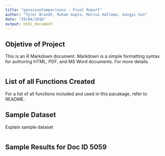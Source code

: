 ```yaml
---
title: "gaussianComparisons - Final Report"
author: "Tyler Brandt, Rohan Gupta, Marcus Hallman, Gangyi Sun"
date: "29/04/2018"
output: html_document
---
```


## Objetive of Project 

This is an R Markdown document. Markdown is a simple formatting syntax for authoring HTML, PDF, and MS Word documents. For more details 

```r



```


## List of all Functions Created 

For a list of all functions included and used in this pacakage, refer to README. 


## Sample Dataset 

Explain sample dataset 

```r



```


## Sample Results for Doc ID 5059 

```r



```

